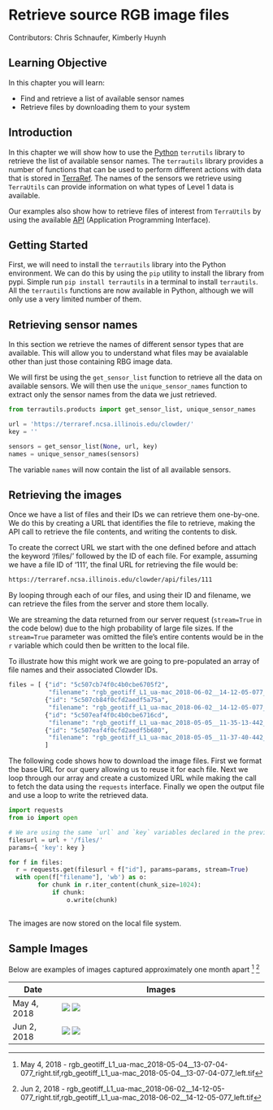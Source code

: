 # Retrieve source RGB image files

Contributors: Chris Schnaufer, Kimberly Huynh

## Learning Objective

In this chapter you will learn:

- Find and retrieve a list of available sensor names 
- Retrieve files by downloading them to your system

## Introduction

In this chapter we will show how to use the [Python](https://www.python.org/) `terrutils` library to retrieve the list of available sensor names.
The `terrautils` library provides a number of functions that can be used to perform different actions with data that is stored in [TerraRef](https://terraref.ncsa.illinois.edu/clowder/). 
The names of the sensors we retrieve using  `TerraUtils` can provide information on what types of Level 1 data is available.

Our examples also show how to retrieve files of interest from `TerraUtils` by using the available [API](https://clowder.ncsa.illinois.edu/swagger/?url=https://terraref.ncsa.illinois.edu/clowder/swagger) (Application Programming Interface).

## Getting Started

First, we will need to install the `terrautils` library into the Python environment.
We can do this by using the `pip` utility to install the library from pypi.
Simple run `pip install terrautils` in a terminal to install `terrautils`.
All the `terrautils` functions are now available in Python, although we will only use a very limited number of them.

## Retrieving sensor names

In this section we retrieve the names of different sensor types that are available. 
This will allow you to understand what files may be avaialable other than just those containing RBG image data.

We will first be using the `get_sensor_list` function to retrieve all the data on available sensors. 
We will then use the `unique_sensor_names` function to extract only the sensor names from the data we just retrieved.

```python
from terrautils.products import get_sensor_list, unique_sensor_names

url = 'https://terraref.ncsa.illinois.edu/clowder/'
key = ''

sensors = get_sensor_list(None, url, key)
names = unique_sensor_names(sensors)
```

The variable `names` will now contain the list of all available sensors.

## Retrieving the images

Once we have a list of files and their IDs we can retrieve them one-by-one.
We do this by creating a URL that identifies the file to retrieve, making the API call to retrieve the file contents, and writing the contents to disk.

To create the correct URL we start with the one defined before and attach the keyword '/files/' followed by the ID of each file. 
For example, assuming we have a file ID of '111', the final URL for retrieving the file would be: 

``` sh
https://terraref.ncsa.illinois.edu/clowder/api/files/111
```

By looping through each of our files, and using their ID and filename, we can retrieve the files from the server and store them locally. 

We are streaming the data returned from our server request (`stream=True` in the code below) due to the high probability of large file sizes.
If the `stream=True` parameter was omitted the file's entire contents would be in the `r` variable which could then be written to the local file.

To illustrate how this might work we are going to pre-populated an array of file names and their associated Clowder IDs.

```python
files = [ {"id": "5c507cb74f0c4b0cbe6705f2",
           "filename": "rgb_geotiff_L1_ua-mac_2018-06-02__14-12-05-077_right.tif"}, 
          {"id": "5c507cb84f0cfd2aedf5a75a",
           "filename": "rgb_geotiff_L1_ua-mac_2018-06-02__14-12-05-077_left.tif"},
          {"id": "5c507eaf4f0c4b0cbe6716cd",
           "filename": "rgb_geotiff_L1_ua-mac_2018-05-05__11-35-13-442_left.tif"},
          {"id": "5c507eaf4f0cfd2aedf5b680",
           "filename": "rgb_geotiff_L1_ua-mac_2018-05-05__11-37-40-442_right.tif"}
          ]
```

The following code shows how to download the image files. 
First we format the base URL for our query allowing us to reuse it for each file.
Next we loop through our array and create a customized URL while making the call to fetch the data using the `requests` interface.
Finally we open the output file and use a loop to write the retrieved data.

```python
import requests
from io import open

# We are using the same `url` and `key` variables declared in the previous example above.
filesurl = url + '/files/'
params={ 'key': key }

for f in files:
  r = requests.get(filesurl + f["id"], params=params, stream=True)
  with open(f["filename"], 'wb') as o:
        for chunk in r.iter_content(chunk_size=1024): 
            if chunk:
                o.write(chunk)
     
```

The images are now stored on the local file system.

## Sample Images

Below are examples of images captured approximately one month apart [^1] [^2]

| Date        | Images                                              |
|-------------|-----------------------------------------------------|
| May 4, 2018 | ![](https://user-images.githubusercontent.com/45463434/52152314-38d23a80-2633-11e9-99c8-983d79d7bcda.png)  ![](https://user-images.githubusercontent.com/45463434/52152386-78992200-2633-11e9-9cca-ab6e7d09614d.png) |
| Jun 2, 2018 | ![](https://user-images.githubusercontent.com/45463434/52152360-65865200-2633-11e9-9397-14429a192868.png)  ![](https://user-images.githubusercontent.com/45463434/52152339-530c1880-2633-11e9-8b64-50ffdf8215be.png) |

[^1]: May 4, 2018 - rgb_geotiff_L1_ua-mac_2018-05-04__13-07-04-077_right.tif,rgb_geotiff_L1_ua-mac_2018-05-04__13-07-04-077_left.tif
[^2]: Jun 2, 2018 - rgb_geotiff_L1_ua-mac_2018-06-02__14-12-05-077_right.tif,rgb_geotiff_L1_ua-mac_2018-06-02__14-12-05-077_left.tif


<!-- The following is the 'correct' way of retrieving file names and IDS based upon a site and sensor name 



## Objective: To be able to demonstrate how to locate and retrieve RGB image files

This vignette shows how to locate and retrieve image files from your site for a specific date range using Python.
We will be searching for and retrieving [ublicly available images associated with growing Season 6 from the University of Arizona's [Maricopa Agricultural Center](http://cals-mac.arizona.edu/). 
Note that the search in this vignette will not return any results, but we wull walk you through the process so that you can query your own data.
The files are stored online on the data management system Clowder, which is accessed using an API. 

After completing this vignette it should be possible to search for and retrieve other files through the use of the API.

As an added bonus we've also included an exmple of how to retrieve the list of available sensor names through the API.
By using the sensor names returned, it's possible to retrieve other files containing the data the sensors have collected.

**Requirements** 

* Python 
* the terrautils library
    + this can be installed from pypi by running `pip install terrautils` in the terminal
* an API key to access these data

The API key is a string that gets generated upon request through your Clowder account. 
Existing API keys will work with this vignette.
The following steps can help you get a new API key

1. first register with Clowder at "https://terraref.ncsa.illinois.edu/clowder/" site
      a) click the `Login` button and wait for the login screen to appear
      b) then select the `Sign up` button and enter an email address you have access to
2. an email is sent to the entered address with instructions for completing the registration process
3. once registration is complete
      c) log  into Clowder and select the `View profile` menu option from the drop-down that is near the search control
      d) enter a name and click the `+ Add` button under "User API Keys" heading in the profile page to generate a new key
4. copy the key shown for use in this vignette

## Locating the images

To begin looking for files, a sensor name and site name are needed. 
We will be using 'RGB GeoTIFFs Datasets' as the sensor name and 'MAC Field Scanner Season 6 Range 20 Column 6' as the site name. 
Later in this vignette we show how to retrieve the list of available sensors.
When seraching for your images, you will want to use your site name.

The URL string points to the API to query. 
In this case we'll be using "https://terraref.ncsa.illinois.edu/clowder/api".
We will be using an empty key for this example since we are querying public data.
You will want to use the key you created for your Clowder account when querying your data.

As mentioned in the Objectives, we are limiting the search timeframe through the use of the `since` and `until` parameters.
These parameters can be omitted to search for all available images (or all other files by changing the sensor).

```python
from terrautils.products import get_file_listing

url = 'https://terraref.ncsa.illinois.edu/clowder/'
key = ''
sensor = 'RGB GeoTIFFs Datasets'
sitename = 'MAC Field Scanner Season 6 Range 20 Column 6'
files = get_file_listing(None, url, key, sensor, sitename,
                   since='2018-05-01', until='2018-05-31')
```

The `files` variable now contains an array of all the file in the datasets that match the sensor in the plot for the month of May. 
As with this example, when performing you own queries it's possible that there are no matches found and the `files` array would be empty.

-->